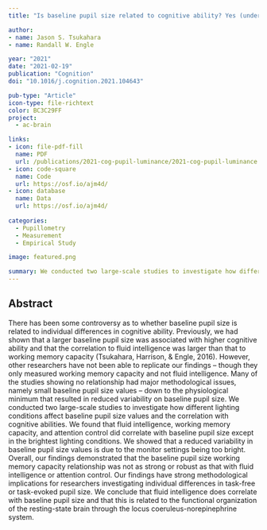 ```yaml
---
title: "Is baseline pupil size related to cognitive ability? Yes (under proper lighting conditions)"

author:
- name: Jason S. Tsukahara
- name: Randall W. Engle

year: "2021"
date: "2021-02-19"
publication: "Cognition"
doi: "10.1016/j.cognition.2021.104643"

pub-type: "Article"
icon-type: file-richtext
color: BC3C29FF
project:
  - ac-brain

links:
- icon: file-pdf-fill
  name: PDF
  url: /publications/2021-cog-pupil-luminance/2021-cog-pupil-luminance.pdf
- icon: code-square
  name: Code
  url: https://osf.io/ajm4d/
- icon: database
  name: Data
  url: https://osf.io/ajm4d/
  
categories:
  - Pupillometry
  - Measurement
  - Empirical Study

image: featured.png

summary: We conducted two large-scale studies to investigate how different lighting conditions affect baseline pupil size values and the correlation with cognitive abilities. We found that fluid intelligence, working memory capacity, and attention control did correlate with baseline pupil size except in the brightest lighting conditions.
---
```


## Abstract

There has been some controversy as to whether baseline pupil size is related to individual differences in cognitive ability. Previously, we had shown that a larger baseline pupil size was associated with higher cognitive ability and that the correlation to fluid intelligence was larger than that to working memory capacity (Tsukahara, Harrison, & Engle, 2016). However, other researchers have not been able to replicate our findings – though they only measured working memory capacity and not fluid intelligence. Many of the studies showing no relationship had major methodological issues, namely small baseline pupil size values – down to the physiological minimum that resulted in reduced variability on baseline pupil size. We conducted two large-scale studies to investigate how different lighting conditions affect baseline pupil size values and the correlation with cognitive abilities. We found that fluid intelligence, working memory capacity, and attention control did correlate with baseline pupil size except in the brightest lighting conditions. We showed that a reduced variability in baseline pupil size values is due to the monitor settings being too bright. Overall, our findings demonstrated that the baseline pupil size working memory capacity relationship was not as strong or robust as that with fluid intelligence or attention control. Our findings have strong methodological implications for researchers investigating individual differences in task-free or task-evoked pupil size. We conclude that fluid intelligence does correlate with baseline pupil size and that this is related to the functional organization of the resting-state brain through the locus coeruleus-norepinephrine system.
